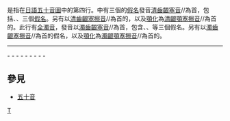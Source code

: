 {{Unreferenced|time=2017-12-23T13:53:16+00:00}}
{{日語五十音}}
'''{{lang|ja|た行}}'''是指在[[日語|日語]][[五十音圖|五十音圖]]中的第四行。{{lang|ja|た行}}中有三個的[[日語假名|假名]]發音[[清齒齦塞音|清齒齦塞音]]/{{IPA link|t}}/為首，包括{{lang|ja|[[た|た]]}}、{{lang|ja|[[て|て]]}}、{{lang|ja|[[と|と]]}}三個[[日語假名|假名]]。另有以[[清齒齦塞擦音|清齒齦塞擦音]]/{{IPA link|t͡s}}/為首的{{lang|ja|[[つ|つ]]}}，以及[[顎化|顎化]]為[[清齦顎塞擦音|清齦顎塞擦音]]/{{IPA link|t͡ɕ}}/為首的{{lang|ja|[[ち|ち]]}}。此行有[[浊音符|全濁音]]，發音以[[濁齒齦塞音|濁齒齦塞音]]/{{IPA link|d}}/為首，包含{{lang|ja|だ}}、{{lang|ja|で}}、{{lang|ja|ど}}等三個假名。另有以[[濁齒齦塞擦音|濁齒齦塞擦音]]/{{IPA link|d͡z}}/為首的假名{{lang|ja|づ}}，以及[[顎化|顎化]]為[[濁齦顎塞擦音|濁齦顎塞擦音]]/{{IPA link|d͡ʑ}}/為首的{{lang|ja|ぢ}}。
----
{{lang|ja|[[あ行|あ行]]}} - {{lang|ja|[[か行|か行]]}} - {{lang|ja|[[さ行|さ行]]}} - {{lang|ja|た行}} - {{lang|ja|[[な行|な行]]}} - {{lang|ja|[[は行|は行]]}} - {{lang|ja|[[ま行|ま行]]}} - {{lang|ja|[[や行|や行]]}} - {{lang|ja|[[ら行|ら行]]}} - {{lang|ja|[[わ行|わ行]]}}

== 參見 ==
* [[五十音|五十音]]

[[Category:日語假名|T]]